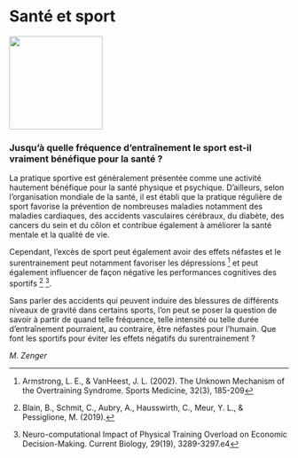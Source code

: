 # Santé et sport

::: {.center data-latex=""}
![](images/sante-sport.jpg){height=12em}
:::

### Jusqu'à quelle fréquence d'entraînement le sport est-il vraiment bénéfique pour la santé ? {-}

La pratique sportive est généralement présentée comme une activité hautement bénéfique pour la santé physique et psychique. D'ailleurs, selon l'organisation mondiale de la santé, il est établi que la pratique régulière de sport favorise la prévention de nombreuses maladies notamment des maladies cardiaques, des accidents vasculaires cérébraux, du diabète, des cancers du sein et du côlon et contribue également à améliorer la santé mentale et la qualité de vie.

Cependant, l'excès de sport peut également avoir des effets néfastes et le surentrainement peut notamment favoriser les dépressions ^[Armstrong, L. E., & VanHeest, J. L. (2002). The Unknown Mechanism of the Overtraining Syndrome. Sports Medicine, 32(3), 185-209] et peut également influencer de façon négative les performances cognitives des sportifs ^[Blain, B., Schmit, C., Aubry, A., Hausswirth, C., Meur, Y. L., & Pessiglione, M. (2019).] ^[Neuro-computational Impact of Physical Training Overload on Economic Decision-Making. Current Biology, 29(19), 3289-3297.e4].

Sans parler des accidents qui peuvent induire des blessures de différents niveaux de gravité dans certains sports, l'on peut se poser la question de savoir à partir de quand telle  fréquence, telle intensité ou telle durée d'entraînement pourraient, au contraire, être néfastes pour l'humain. Que font les sportifs pour éviter les effets négatifs du surentrainement ?

::: {.signature data-latex=""}
_M. Zenger_
:::